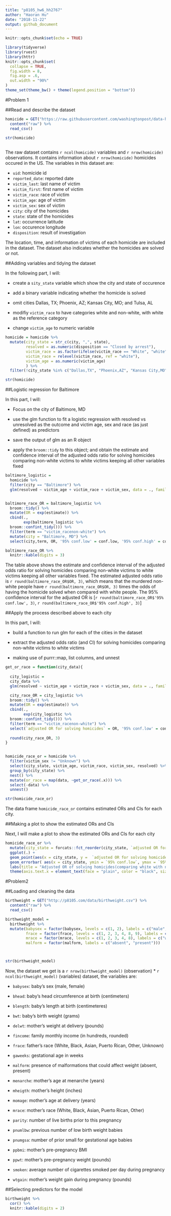 ```yaml
---
title: "p8105_hw6_hh2767"
author: "Haoran Hu"
date: "2018-11-22"
output: github_document
---
```


```r
knitr::opts_chunk$set(echo = TRUE)

library(tidyverse)
library(rvest)
library(httr)
knitr::opts_chunk$set(
  collapse = TRUE,
  fig.width = 8,
  fig.asp = .6,
  out.width = "90%"
)
theme_set(theme_bw() + theme(legend.position = "bottom"))
```

#Problem 1

##Read and describe the dataset

```r

homicide = GET("https://raw.githubusercontent.com/washingtonpost/data-homicides/master/homicide-data.csv") %>% 
  content("raw") %>% 
  read_csv()

str(homicide)
  
```

The raw dataset contains `r ncol(homicide)` variables and `r nrow(homicide)` observations. It contains information about `r nrow(homicide)` homicides occured in the US. The variables in this dataset are:

* `uid`: homicide id
* `reported_date`: reported date
* `victim_last`: last name of victim
* `victim_first`: first name of victim
* `victim_race`: race of victim
* `victim_age`: age of victim
* `victim_sex`: sex of victim
* `city`: city of the homicides
* `state`: state of the homicides
* `lat`: occurrence latitude
* `lon`: occurence longitude
* `disposition`: result of investigation

The location, time, and information of victims of each homicide are included in the dataset. The dataset also indicates whether the homicides are solved or not.

##Adding variables and tidying the dataset

In the following part, I will:

* create a `sity_state` variable which show the city and state of occurence

* add a binary variable indicating whether the homicide is solved

* omit cities Dallas, TX; Phoenix, AZ; Kansas City, MO; and Tulsa, AL 

* modifiy `victim_race` to have categories white and non-white, with white as the reference category

* change `victim_age` to numeric variable

```r
homicide = homicide %>% 
  mutate(city_state = str_c(city, ",", state),
         resolved = as.numeric(disposition == "Closed by arrest"),
         victim_race = as.factor(ifelse(victim_race == "White", "white", "non-white")),
         victim_race = relevel(victim_race, ref = "white"),
         victim_age = as.numeric(victim_age)
         ) %>%
  filter(!city_state %in% c("Dallas,TX", "Phoenix,AZ", "Kansas City,MO", "Tulsa,AL")) 

str(homicide)
```

##Logistic regression for Baltimore

In this part, I will:

* Focus on the city of Baltimore, MD

* use the glm function to fit a logistic regression with resolved vs unresolved as the outcome and victim age, sex and race (as just defined) as predictors

* save the output of glm as an R object

* apply the `broom::tidy` to this object; and obtain the estimate and confidence interval of the adjusted odds ratio for solving homicides comparing non-white victims to white victims keeping all other variables fixed

```r
baltimore_logistic = 
  homicide %>% 
  filter(city == "Baltimore") %>%
  glm(resolved ~ victim_age + victim_race + victim_sex, data = ., family = binomial())


baltimore_race_OR = baltimore_logistic %>% 
  broom::tidy() %>% 
  mutate(OR = exp(estimate)) %>% 
  cbind(., 
        exp(baltimore_logistic %>% 
  broom::confint_tidy())) %>% 
  filter(term == "victim_racenon-white") %>% 
  mutate(city = "Baltimore, MD") %>% 
  select(city,term, OR, '95% conf.low' = conf.low, '95% conf.high' = conf.high) 

baltimore_race_OR %>% 
  knitr::kable(digits = 3)
```

The table above shows the estimate and confidence interval of the adjusted odds ratio for solving homicides comparing non-white victims to white victims keeping all other variables fixed. The estimated adjusted odds ratio is `r round(baltimore_race_OR$OR, 3)`, which means that the murdered non-white people have `r round(baltimore_race_OR$OR, 3)` times the odds of having the homicide solved when compared with white people. The 95% confidence interval for the adjusted OR is [`r round(baltimore_race_OR$'95% conf.low', 3)`, `r round(baltimore_race_OR$'95% conf.high', 3)`] 

##Apply the process described above to each city

In this part, I will:

* build a function to run glm for each of the cities in the dataset

* extract the adjusted odds ratio (and CI) for solving homicides comparing non-white victims to white victims

* making use of purrr::map, list columns, and unnest

```r
get_or_race = function(city_data){
  
  city_logistic = 
  city_data %>% 
  glm(resolved ~ victim_age + victim_race + victim_sex, data = ., family = binomial())

  city_race_OR = city_logistic %>% 
  broom::tidy() %>% 
  mutate(OR = exp(estimate)) %>% 
  cbind(., 
        exp(city_logistic %>% 
  broom::confint_tidy())) %>% 
  filter(term == "victim_racenon-white") %>% 
  select(`adjusted OR for solving homicides` = OR, '95% conf.low' = conf.low, '95% conf.high' = conf.high) 
  
  round(city_race_OR, 3)
}


homicide_race_or = homicide %>% 
  filter(victim_sex != "Unknown") %>% 
  select(city_state, victim_age, victim_race, victim_sex, resolved) %>% 
  group_by(city_state) %>% 
  nest() %>% 
  mutate(or_race = map(data, ~get_or_race(.x))) %>% 
  select(-data) %>% 
  unnest()

str(homicide_race_or)

```

The data frame `homicide_race_or` contains estimated ORs and CIs for each city.

##Making a plot to show the estimated ORs and CIs

Next, I will make a plot to show the estimated ORs and CIs for each city

```r

homicide_race_or %>% 
  mutate(city_state = forcats::fct_reorder(city_state, `adjusted OR for solving homicides`)) %>% 
  ggplot(.) +
  geom_point(aes(x = city_state, y =  `adjusted OR for solving homicides`), color = "brown1") +
  geom_errorbar( aes(x = city_state, ymin = `95% conf.low`, ymax = `95% conf.high`)) +
  labs(title = "Adjusted OR of solving homicides(comparing white with non-white people)", x = "City", y = "Adjusted OR of solving homicides") +
  theme(axis.text.x = element_text(face = "plain", color = "black", size = 6.5, angle = 90), legend.position = "null")
```

#Problem2

##Loading and cleaning the data

```r
birthweight = GET("http://p8105.com/data/birthweight.csv") %>% 
  content("raw") %>% 
  read_csv()

birthweight_model = 
  birthweight %>% 
  mutate(babysex = factor(babysex, levels = c(1, 2), labels = c("male", "female")),
         frace = factor(frace, levels = c(1, 2, 3, 4, 8, 9), labels = c("white", "black", "asian", "puerto tican", "other", "unknown")),
         mrace = factor(mrace, levels = c(1, 2, 3, 4, 8), labels = c("white", "black", "asian", "puerto tican", "other")),
         malform = factor(malform, labels = c("absent", "present")))



str(birthweight_model)
```

Now, the dataset we get is a `r nrow(birthweight_model)` (observation) * `r ncol(birthweight_model)` (variables) dataset, the variables are:
  
  * `babysex`: baby's sex (male, female)
  
  * `bhead`: baby's head circumference at birth (centimeters)
  
  * `blength`: baby's length at birth (centimeteres)
  
  * `bwt`: baby's birth weight (grams)
  
  * `delwt`: mother's weight at delivery (pounds)
  
  * `fincome`: family monthly income (in hundreds, rounded)
  
  * `frace`: father's race (White, Black, Asian, Puerto Rican, Other, Unknown)
  
  * `gaweeks`: gestational age in weeks
  
  * `malform`: presence of malformations that could affect weight (absent, present)
  
  * `menarche`: mother's age at menarche (years)
  
  * `mheigth`: mother's height (inches) 
  
  * `momage`: mother's age at delivery (years)
  
  * `mrace`: mother's race (White, Black, Asian, Puerto Rican, Other)
  
  * `parity`: number of live births prior to this pregnancy
  
  * `pnumlbw`: previous number of low birth weight babies 
  
  * `pnumgsa`: number of prior small for gestational age babies
  
  * `ppbmi`: mother's pre-pregnancy BMI
  
  * `ppwt`: mother's pre-pregnancy weight (pounds)
  
  * `smoken`: average number of cigarettes smoked per day during pregnancy
  
  * `wtgain`: mother's weight gain during pregnancy (pounds)
  
  
  ##Selecting predictors for the model
  
```r
birthweight %>% 
  cor() %>% 
  knitr::kable(digits = 2)
```
  

